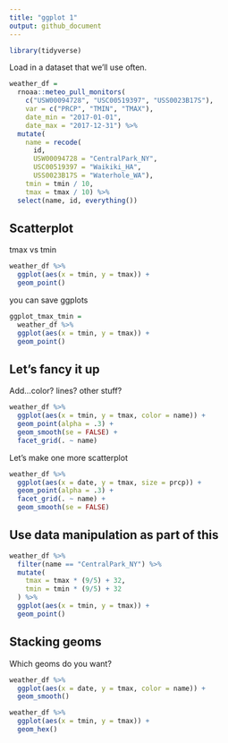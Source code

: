 ```yaml
---
title: "ggplot 1"
output: github_document
---
```


```r
library(tidyverse)
```



Load in a dataset that we'll use often.

```r
weather_df = 
  rnoaa::meteo_pull_monitors(
    c("USW00094728", "USC00519397", "USS0023B17S"),
    var = c("PRCP", "TMIN", "TMAX"), 
    date_min = "2017-01-01",
    date_max = "2017-12-31") %>%
  mutate(
    name = recode(
      id, 
      USW00094728 = "CentralPark_NY", 
      USC00519397 = "Waikiki_HA",
      USS0023B17S = "Waterhole_WA"),
    tmin = tmin / 10,
    tmax = tmax / 10) %>%
  select(name, id, everything())
```



## Scatterplot

tmax vs tmin

```r
weather_df %>% 
  ggplot(aes(x = tmin, y = tmax)) + 
  geom_point()
```


you can save ggplots

```r
ggplot_tmax_tmin = 
  weather_df %>% 
  ggplot(aes(x = tmin, y = tmax)) + 
  geom_point()
```


## Let's fancy it up

Add...color? lines? other stuff?

```r
weather_df %>% 
  ggplot(aes(x = tmin, y = tmax, color = name)) + 
  geom_point(alpha = .3) +
  geom_smooth(se = FALSE) + 
  facet_grid(. ~ name)
```

Let's make one more scatterplot

```r
weather_df %>% 
  ggplot(aes(x = date, y = tmax, size = prcp)) +
  geom_point(alpha = .3) +
  facet_grid(. ~ name) +
  geom_smooth(se = FALSE)
```


## Use data manipulation as part of this

```r
weather_df %>% 
  filter(name == "CentralPark_NY") %>% 
  mutate(
    tmax = tmax * (9/5) + 32,
    tmin = tmin * (9/5) + 32
  ) %>% 
  ggplot(aes(x = tmin, y = tmax)) +
  geom_point()
```


## Stacking geoms

Which geoms do you want?

```r
weather_df %>% 
  ggplot(aes(x = date, y = tmax, color = name)) +
  geom_smooth()
```



```r
weather_df %>% 
  ggplot(aes(x = tmin, y = tmax)) +
  geom_hex()
```

